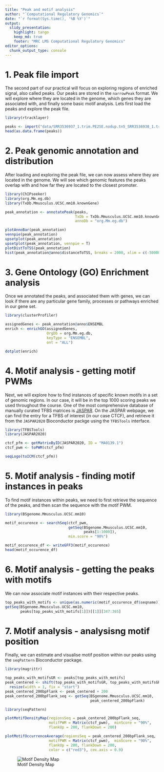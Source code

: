 ```yaml
---
title: "Peak and motif analysis"
author: "`Computational Regulatory Genomics`"
date: "`r format(Sys.time(), '%B %Y')`"
output:
  slidy_presentation:
    highlight: tango
    keep_md: true
    footer: "MRC LMS Computational Regulatory Genomics"
editor_options: 
  chunk_output_type: console
---
```


# 1. Peak file import

The second part of our practical will focus on exploring regions of enriched 
signal, also called peaks. Our peaks are stored in the `narrowPeak` format.
We will explore where they are located in the genome,
which genes they are associated with, and finally some basic motif analysis.
Lets first load the peaks and explore the peak file.

```r

library(rtracklayer)

peaks <- import("data/SRR3536937_1.trim.PE2SE.nodup.tn5_SRR3536938_1.trim.PE2SE.nodup.tn5.pf.narrowPeak.gz")
head(as.data.frame(peaks))

```

# 2. Peak genomic annotation and distribution

After loading and exploring the peak file, we can now assess where they are 
located in the genome. We will see which genomic features the peaks overlap with 
and how far they are located to the closest promoter.

```r

library(ChIPseeker)
library(org.Mm.eg.db)
library(TxDb.Mmusculus.UCSC.mm10.knownGene)

peak_annotation <- annotatePeak(peaks, 
                                TxDb = TxDb.Mmusculus.UCSC.mm10.knownGene,
                                annoDb = "org.Mm.eg.db")

plotAnnoBar(peak_annotation)
vennpie(peak_annotation)
upsetplot(peak_annotation)
upsetplot(peak_annotation, vennpie = T)
plotDistToTSS(peak_annotation)
hist(peak_annotation@anno$distanceToTSS, breaks = 2000, xlim = c(-50000, 50000))


```

# 3. Gene Ontology (GO) Enrichment analysis

Once we annotated the peaks, and associated them with genes, we can look if there
are any particular gene family, processes or pathways enriched in our gene set.

```r

library(clusterProfiler)

assignedGenes <- peak_annotation@anno$ENSEMBL
enrich <- enrichGO(assignedGenes,
                   OrgDb = org.Mm.eg.db,
                   keyType = "ENSEMBL",
                   ont = "ALL")

dotplot(enrich)

```

# 4. Motif analysis - getting motif PWMs

Next, we will explore how to find instances of specific known motifs in a set of 
genomic regions. In our case, it will be in the top 1000 scoring peaks we used 
throughout the course. One of the most comprehensive database of manually curated
TFBS matrices is [JASPAR](jaspar.genereg.net). On the JASPAR webpage, we can 
find the entry for a TFBS of interest (in our case CTCF), and retrieve it from
the `JASPAR2020` Bioconductor packge using the `TFBSTools` interface.

```r

library(TFBSTools)
library(JASPAR2020)

ctcf_pfm <- getMatrixByID(JASPAR2020, ID = "MA0139.1")
ctcf_pwm <- toPWM(ctcf_pfm)

seqLogo(toICM(ctcf_pfm))
```

# 5. Motif analysis - finding motif instances in peaks

To find motif instances within peaks, we need to first retrieve the sequence of 
the peaks, and then scan the sequence with the motif PWM.

```r

library(BSgenome.Mmusculus.UCSC.mm10)

motif_occurence <- searchSeq(ctcf_pwm, 
                             getSeq(BSgenome.Mmusculus.UCSC.mm10, 
                                    peaks[1:1000]),
                             min.score = "90%")

motif_occurence_df <- writeGFF3(motif_occurence)
head(motif_occurence_df)
```

# 6. Motif analysis - getting the peaks with motifs

We can now associate motif instances with their respective peaks.

```r

top_peaks_with_motifs <- unique(as.numeric(motif_occurence_df$seqname))
getSeq(BSgenome.Mmusculus.UCSC.mm10,
       peaks[top_peaks_with_motifs[1]])[[1]][347:365]

```

# 7. Motif analysis - analysisng motif position

Finally, we can estimate and visualise motif position within our peaks using
the `seqPattern` Bioconductor package.

```r

library(magrittr)

top_peaks_with_motifsGR <- peaks[top_peaks_with_motifs]
peak_centered <- shift(top_peaks_with_motifsGR, top_peaks_with_motifsGR$peak) %>%
  resize(width = 1, fix = "start")
peak_centered_200bpFlank <- peak_centered + 200
peak_centered_200bpFlank_seq <- getSeq(BSgenome.Mmusculus.UCSC.mm10,
                                       peak_centered_200bpFlank)

library(seqPattern)

plotMotifDensityMap(regionsSeq = peak_centered_200bpFlank_seq, 
                    motifPWM = Matrix(ctcf_pwm),  minScore = "90%",
                    flankUp = 200, flankDown = 200)

plotMotifOccurrenceAverage(regionsSeq = peak_centered_200bpFlank_seq, 
                    motifPWM = Matrix(ctcf_pwm),  minScore = "90%",
                    flankUp = 200, flankDown = 200, 
                    color = c("red3"), cex.axis = 0.9)

```

![Motif Density Map](DensityMap.motif.png)